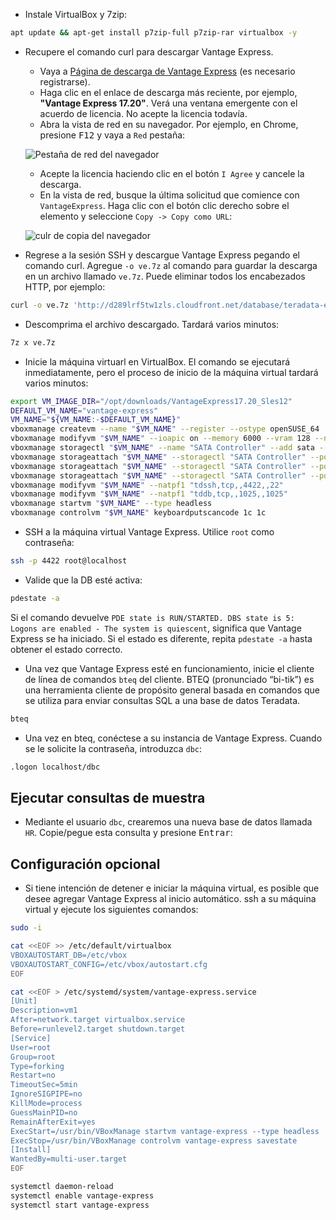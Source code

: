 
* Instale VirtualBox y 7zip:
```bash
apt update && apt-get install p7zip-full p7zip-rar virtualbox -y
```
* Recupere el comando curl para descargar Vantage Express.
    * Vaya a [Página de descarga de Vantage Express](https://downloads.teradata.com/download/database/teradata-express-for-vmware-player) (es necesario registrarse).
    * Haga clic en el enlace de descarga más reciente, por ejemplo, **"Vantage Express 17.20"**. Verá una ventana emergente con el acuerdo de licencia. No acepte la licencia todavía.
    * Abra la vista de red en su navegador. Por ejemplo, en Chrome, presione <kbd>F12</kbd> y vaya a `Red` pestaña:

    ![Pestaña de red del navegador](../images/browser.network.png)

    * Acepte la licencia haciendo clic en el botón `I Agree` y cancele la descarga.
    * En la vista de red, busque la última solicitud que comience con `VantageExpress`. Haga clic con el botón clic derecho sobre el elemento y seleccione `Copy -> Copy como URL`:

    ![culr de copia del navegador](../images/browser.copy.curl.png)
* Regrese a la sesión SSH y descargue Vantage Express pegando el comando curl. Agregue `-o ve.7z` al comando para guardar la descarga en un archivo llamado `ve.7z`. Puede eliminar todos los encabezados HTTP, por ejemplo:

```bash
curl -o ve.7z 'http://d289lrf5tw1zls.cloudfront.net/database/teradata-express/VantageExpress17.20_Sles12_202108300444.7z?Expires=1638719978&Signature=GKBkNvery_long_signature__&Key-Pair-Id=********************'
```

* Descomprima el archivo descargado. Tardará varios minutos:

```bash
7z x ve.7z
```
* Inicie la máquina virtuarl en VirtualBox. El comando se ejecutará inmediatamente, pero el proceso de inicio de la máquina virtual tardará varios minutos:

```bash
export VM_IMAGE_DIR="/opt/downloads/VantageExpress17.20_Sles12"
DEFAULT_VM_NAME="vantage-express"
VM_NAME="${VM_NAME:-$DEFAULT_VM_NAME}"
vboxmanage createvm --name "$VM_NAME" --register --ostype openSUSE_64
vboxmanage modifyvm "$VM_NAME" --ioapic on --memory 6000 --vram 128 --nic1 nat --cpus 4
vboxmanage storagectl "$VM_NAME" --name "SATA Controller" --add sata --controller IntelAhci
vboxmanage storageattach "$VM_NAME" --storagectl "SATA Controller" --port 0 --device 0 --type hdd --medium  "$(find $VM_IMAGE_DIR -name '*disk1*')"
vboxmanage storageattach "$VM_NAME" --storagectl "SATA Controller" --port 1 --device 0 --type hdd --medium  "$(find $VM_IMAGE_DIR -name '*disk2*')"
vboxmanage storageattach "$VM_NAME" --storagectl "SATA Controller" --port 2 --device 0 --type hdd --medium  "$(find $VM_IMAGE_DIR -name '*disk3*')"
vboxmanage modifyvm "$VM_NAME" --natpf1 "tdssh,tcp,,4422,,22"
vboxmanage modifyvm "$VM_NAME" --natpf1 "tddb,tcp,,1025,,1025"
vboxmanage startvm "$VM_NAME" --type headless
vboxmanage controlvm "$VM_NAME" keyboardputscancode 1c 1c
```
* SSH a la máquina virtual Vantage Express. Utilice `root` como contraseña:

```bash
ssh -p 4422 root@localhost
```
* Valide que la DB esté activa:
```bash
pdestate -a
```

Si el comando devuelve `PDE state is RUN/STARTED. DBS state is 5: Logons are enabled - The system is quiescent`, significa que Vantage Express se ha iniciado. Si el estado es diferente, repita `pdestate -a` hasta obtener el estado correcto.

* Una vez que Vantage Express esté en funcionamiento, inicie el cliente de línea de comandos `bteq` del cliente. BTEQ (pronunciado “bi-tik”) es una herramienta cliente de propósito general basada en comandos que se utiliza para enviar consultas SQL a una base de datos Teradata.

```bash
bteq
```
* Una vez en bteq, conéctese a su instancia de Vantage Express. Cuando se le solicite la contraseña, introduzca `dbc`:

```bash
.logon localhost/dbc
```

## Ejecutar consultas de muestra

* Mediante el usuario `dbc`, crearemos una nueva base de datos llamada `HR`. Copie/pegue esta consulta y presione <kbd>Entrar</kbd>:

<GettingStartedQueries />

## Configuración opcional

* Si tiene intención de detener e iniciar la máquina virtual, es posible que desee agregar Vantage Express al inicio automático. ssh a su máquina virtual y ejecute los siguientes comandos:

```bash
sudo -i

cat <<EOF >> /etc/default/virtualbox
VBOXAUTOSTART_DB=/etc/vbox
VBOXAUTOSTART_CONFIG=/etc/vbox/autostart.cfg
EOF

cat <<EOF > /etc/systemd/system/vantage-express.service
[Unit]
Description=vm1
After=network.target virtualbox.service
Before=runlevel2.target shutdown.target
[Service]
User=root
Group=root
Type=forking
Restart=no
TimeoutSec=5min
IgnoreSIGPIPE=no
KillMode=process
GuessMainPID=no
RemainAfterExit=yes
ExecStart=/usr/bin/VBoxManage startvm vantage-express --type headless
ExecStop=/usr/bin/VBoxManage controlvm vantage-express savestate
[Install]
WantedBy=multi-user.target
EOF

systemctl daemon-reload
systemctl enable vantage-express
systemctl start vantage-express
```
